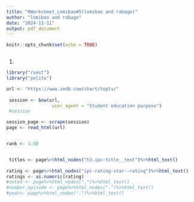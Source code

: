 ```yaml
---
title: "RWorksheet_Lomibao#5(lomibao and rabago)"
author: "lomibao and rabago"
date: "2024-11-11"
output: pdf_document
---
```


```r
knitr::opts_chunk$set(echo = TRUE)
```

```r

```
1.
```r
library("rvest")
library("polite")

url <- "https://www.imdb.com/chart/toptv/"
  
 session <- bow(url, 
                 user_agent = "Student education purpose")
 #session

session_page <- scrape(session)  
page <- read_html(url)


rank <- 1:50 


 titles <- page%>%html_nodes("h3.ipc-title__text")%>%html_text()
 
rating <- page%>%html_nodes("ipc-rating-star--rating")%>%html_text()
ratings <- as.numeric(rating)
#voted <- page%>%html_nodes(".")%>%html_text()
#number_episode <- page%>%html_nodes(".")%>%html_text()
#year<- page%>%html_nodes(".")%>%html_text()

  
```

